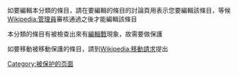 {{hcat}}
{{ecat}}

如要編輯本分類的條目，請在要編輯的條目的討論頁用{{tl|Editprotected}}表示您要編輯該條目，等候[[Wikipedia:管理員|Wikipedia:管理員]]審核通過之後才能編輯該條目

本分類的條目有被檢查出來有[[Wikipedia:編輯戰|編輯戰]]現象，故需要做保護

如要移動被移動保護的條目，請到[[Wikipedia:移動請求|Wikipedia:移動請求]]提出
[[Category:被保护的页面|Category:被保护的页面]]